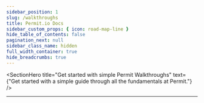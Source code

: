 ```yaml
---
sidebar_position: 1
slug: /walkthroughs
title: Permit.io Docs
sidebar_custom_props: { icon: road-map-line }
hide_table_of_contents: false
pagination_next: null
sidebar_class_name: hidden
full_width_container: true
hide_breadcrumbs: true
---
```



<SectionHero
  title="Get started with simple Permit Walkthroughs"
  text={"Get started with a simple guide through all the fundamentals at Permit."}
/>

<PagePadding>
  <PageVerticalPadding>
    <Container isGrid>
      <DocCardList articleClassName={"col "} items={firstRow} />
      <Hr />
    </Container>
  </PageVerticalPadding>
</PagePadding>
